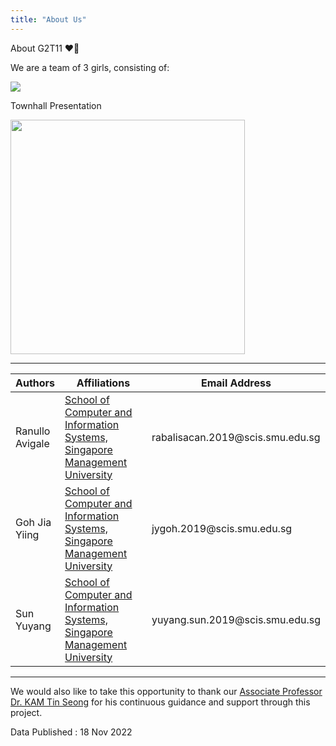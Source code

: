 ```yaml
---
title: "About Us"
---
```


About G2T11 ❤️🤗

We are a team of 3 girls, consisting of:

![](images/team_photo.jpg)

Townhall Presentation

![](images/team_photo_2.jpg){fig-align="center" width="375"}

------------------------------------------------------------------------

| Authors         | Affiliations                                                                                            | Email Address                     |
|-----------------|---------------------------------------------------------------------------------------------------------|-----------------------------------|
| Ranullo Avigale | [School of Computer and Information Systems, Singapore Management University](https://scis.smu.edu.sg/) | rabalisacan.2019\@scis.smu.edu.sg |
| Goh Jia Yiing   | [School of Computer and Information Systems, Singapore Management University](https://scis.smu.edu.sg/) | jygoh.2019\@scis.smu.edu.sg       |
| Sun Yuyang      | [School of Computer and Information Systems, Singapore Management University](https://scis.smu.edu.sg/) | yuyang.sun.2019\@scis.smu.edu.sg  |

------------------------------------------------------------------------

We would also like to take this opportunity to thank our [Associate Professor Dr. KAM Tin Seong](https://faculty.smu.edu.sg/profile/kam-tin-seong-486) for his continuous guidance and support through this project.

Data Published : 18 Nov 2022
